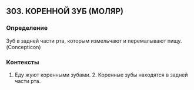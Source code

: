 ## 303. КОРЕННОЙ ЗУБ (МОЛЯР)
### Определение
Зуб в задней части рта, которым измельчают и перемалывают пищу. (Concepticon)

### Контексты
1. Еду жуют коренными зубами. 2. Коренные зубы находятся в задней части рта.

